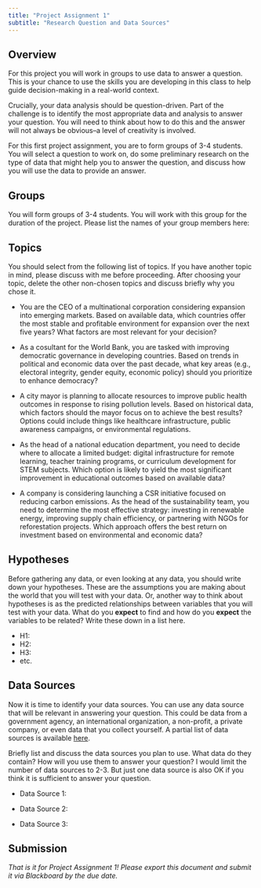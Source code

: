 ```yaml
---
title: "Project Assignment 1"
subtitle: "Research Question and Data Sources"
---
```


## Overview

For this project you will work in groups to use data to answer a question. This is your chance to use the skills you are developing in this class to help guide decision-making in a real-world context. 

Crucially, your data analysis should be question-driven. Part of the challenge is to identify the most appropriate data and analysis to answer your question. You will need to think about how to do this and the answer will not always be obvious--a level of creativity is involved. 

For this first project assignment, you are to form groups of 3-4 students. You will select a question to work on, do some preliminary research on the type of data that might help you to answer the question, and discuss how you will use the data to provide an answer.

## Groups

You will form groups of 3-4 students. You will work with this group for the duration of the project. Please list the names of your group members here:

## Topics

You should select from the following list of topics. If you have another topic in mind, please discuss with me before proceeding. After choosing your topic, delete the other non-chosen topics and discuss briefly why you chose it. 

- You are the CEO of a multinational corporation considering expansion into emerging markets. Based on available data, which countries offer the most stable and profitable environment for expansion over the next five years? What factors are most relevant for your decision?

- As a cosultant for the World Bank, you are tasked with improving democratic governance in developing countries. Based on trends in political and economic data over the past decade, what key areas (e.g., electoral integrity, gender equity, economic policy) should you prioritize to enhance democracy? 

- A city mayor is planning to allocate resources to improve public health outcomes in response to rising pollution levels. Based on historical data, which factors should the mayor focus on to achieve the best results? Options could include things like healthcare infrastructure, public awareness campaigns, or environmental regulations.

- As the head of a national education department, you need to decide where to allocate a limited budget: digital infrastructure for remote learning, teacher training programs, or curriculum development for STEM subjects. Which option is likely to yield the most significant improvement in educational outcomes based on available data?

- A company is considering launching a CSR initiative focused on reducing carbon emissions. As the head of the sustainability team, you need to determine the most effective strategy: investing in renewable energy, improving supply chain efficiency, or partnering with NGOs for reforestation projects. Which approach offers the best return on investment based on environmental and economic data?

## Hypotheses

Before gathering any data, or even looking at any data, you should write down your hypotheses. These are the assumptions you are making about the world that you will test with your data. Or, another way to think about hypotheses is as the predicted relationships between variables that you will test with your data. What do you **expect** to find and how do you **expect** the variables to be related? Write these down in a list here.

- H1: 
- H2: 
- H3:
- etc. 

## Data Sources

Now it is time to identify your data sources. You can use any data source that will be relevant in answering your question. This could be data from a government agency, an international organization, a non-profit, a private company, or even data that you collect yourself. A partial list of data sources is available [here](project/project-datasets.qmd). 

Briefly list and discuss the data sources you plan to use. What data do they contain? How will you use them to answer your question? I would limit the number of data sources to 2-3. But just one data source is also OK if you think it is sufficient to answer your question.

- Data Source 1:

- Data Source 2:

- Data Source 3:

## Submission

*That is it for Project Assignment 1! Please export this document and submit it via Blackboard by the due date.*
